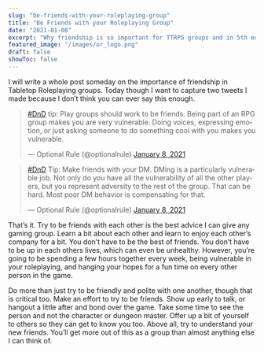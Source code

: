 ```yaml
---
slug: "be-friends-with-your-roleplaying-group"
title: "Be Friends with your Roleplaying Group"
date: "2021-01-08"
excerpt: "Why friendship is so important for TTRPG groups and in 5th edition games."
featured_image: "/images/or_logo.png"
draft: false
showToc: false
---
```


I will write a whole post someday on the importance of friendship in Tabletop Roleplaying groups. Today though I want to capture two tweets I made because I don&#8217;t think you can ever say this enough. 

<div class="row row-cols-auto">

<div class="col">
<blockquote class="twitter-tweet"><p lang="en" dir="ltr"><a href="https://twitter.com/hashtag/DnD?src=hash&amp;ref_src=twsrc%5Etfw">#DnD</a> tip: Play groups should work to be friends. Being part of an RPG group makes you are very vulnerable. Doing voices, expressing emotion, or just asking someone to do something cool with you makes you vulnerable.</p>&mdash; Optional Rule (@optionalrule) <a href="https://twitter.com/optionalrule/status/1347642826612473859?ref_src=twsrc%5Etfw">January 8, 2021</a></blockquote> <script async src="https://platform.twitter.com/widgets.js" charset="utf-8"></script>
</div>

<div class="col">
<blockquote class="twitter-tweet"><p lang="en" dir="ltr"><a href="https://twitter.com/hashtag/DnD?src=hash&amp;ref_src=twsrc%5Etfw">#DnD</a> Tip: Make friends with your DM. DMing is a particularly vulnerable job. Not only do you have all the vulnerability of all the other players, but you represent adversity to the rest of the group. That can be hard. Most poor DM behavior is compensating for that.</p>&mdash; Optional Rule (@optionalrule) <a href="https://twitter.com/optionalrule/status/1347643094943019010?ref_src=twsrc%5Etfw">January 8, 2021</a></blockquote> <script async src="https://platform.twitter.com/widgets.js" charset="utf-8"></script>
</div>

</div>

That&#8217;s it. Try to be friends with each other is the best advice I can give any gaming group. Learn a bit about each other and learn to enjoy each other&#8217;s company for a bit. You don&#8217;t have to be the best of friends. You don&#8217;t have to be up in each others lives, which can even be unhealthy. However, you&#8217;re going to be spending a few hours together every week, being vulnerable in your roleplaying, and hanging your hopes for a fun time on every other person in the game. 

Do more than just try to be friendly and polite with one another, though that is critical too. Make an effort to try to be friends. Show up early to talk, or hangout a little after and bond over the game. Take some time to see the person and not the character or dungeon master. Offer up a bit of yourself to others so they can get to know you too. Above all, try to understand your new friends. You&#8217;ll get more out of this as a group than almost anything else I can think of.